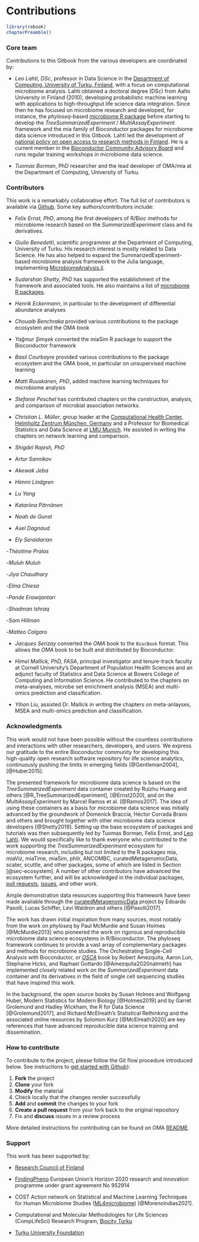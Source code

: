 # Contributions

```r
library(rebook)
chapterPreamble()
```

### Core team {-}

Contributions to this Gitbook from the various developers are
coordinated by:

- *Leo Lahti, DSc*, professor in Data Science in the [Department of
   Computing, University of Turku,
   Finland](https://datascience.utu.fi/), with a focus on
   computational microbiome analysis. Lahti obtained a doctoral degree
   (DSc) from Aalto University in Finland (2010), developing
   probabilistic machine learning with applications to high-throughput
   life science data integration. Since then he has focused on
   microbiome research and developed, for instance, the
   _phyloseq_-based [microbiome R
   package](https://bioconductor.org/packages/release/bioc/html/microbiome.html)
   before starting to develop the _TreeSummarizedExperiment_ /
   _MultiAssayExperiment_ framework and the mia family of Bioconductor
   packages for microbiome data science introduced in this
   Gitbook. Lahti led the development of [national policy on open
   access to research methods in
   Finland](https://avointiede.fi/en/policies-materials/policies-open-science-and-research-finland/policy-open-research-data-and-methods).
   He is a current member in the [Bioconductor Community Advisory
   Board](https://bioconductor.org/about/community-advisory-board/)
   and runs regular training workshops in microbiome data science.

- *Tuomas Borman*, PhD researcher and the lead developer of OMA/mia at
   the Department of Computing, University of Turku. 

### Contributors {-}

This work is a remarkably collaborative effort. The full list of
contributors is available via
[Github](https://github.com/microbiome/OMA/graphs/contributors). Some
key authors/contributors include:

- *Felix Ernst, PhD*, among the first developers of R/Bioc methods for
   microbiome research based on the _SummarizedExperiment_ class and
   its derivatives.

- *Giulio Benedetti*, scientific programmer at the Department of
   Computing, University of Turku. His research interest is mostly
   related to Data Science. He has also helped to expand the
   SummarizedExperiment-based microbiome analysis framework to the
   Julia language, implementing
   [MicrobiomeAnalysis.jl](https://github.com/JuliaTurkuDataScience/MicrobiomeAnalysis.jl).

- *Sudarshan Shetty, PhD* has supported the establishment of the
   framework and associated tools. He also maintains a list of
   [microbiome R
   packages](https://microsud.github.io/Tools-Microbiome-Analysis/).

- *Henrik Eckermann*, in particular to the development of
  differential abundance analyses

- *Chouaib Benchraka* provided various contributions to the package ecosystem
and the OMA book

- *Yağmur Şimşek* converted the miaSim R package to support the Bioconductor framework

- *Basil Courbayre* provided various contributions to the package
   ecosystem and the OMA book, in particular on unsupervised machine
   learning

- *Matti Ruuskanen, PhD*, added machine learning techniques for
   microbiome analysis
   
- *Stefanie Peschel* has contributed chapters on the construction, analysis,
and comparison of microbial association networks.

- *Christian L. Müller*, group leader at the
[Computational Health Center, Helmholtz Zentrum München, Germany](https://www.helmholtz-munich.de/en/computational-health-center)
and a Professor for Biomedical Statistics and Data Science at
[LMU Munich](https://www.en.statistik.uni-muenchen.de/index.html). He assisted
in writing the chapters on network learning and comparison.

- *Shigdel Rajesh, PhD* 

- *Artur Sannikov* 

- *Akewak Jeba* 

- *Himmi Lindgren*

- *Lu Yang* 

- *Katariina Pärnänen*

- *Noah de Gunst*

- *Axel Dagnaud*

- *Ely Seraidarian*

-*Théotime Pralas*

-*Muluh Muluh*

-*Jiya Chaudhary*

-*Elina Chiesa*

-*Pande Erawijantari*

-*Shadman Ishraq*

-*Sam Hillman*

-*Matteo Calgaro*

- *Jacques Serizay* converted the _OMA_ book to the `BiocBook` format. This 
allows the _OMA_ book to be built and distributed by Bioconductor. 

- *Himel Mallick, PhD, FASA*, principal investigator and tenure-track faculty
at Cornell University’s Department of Population Health Sciences and an adjunct
faculty of Statistics and Data Science at Bowers College of Computing and
Information Science. He contributed to the chapters on meta-analyses, microbe
set enrichment analysis (MSEA) and multi-omics prediction and classification.

- *Yihan Liu*, assisted Dr. Mallick in writing the chapters on meta-anlayses,
MSEA and multi-omics prediction and classification. 

### Acknowledgments {-}

This work would not have been possible without the countless
contributions and interactions with other researchers, developers, and
users. We express our gratitude to the entire Bioconductor community
for developing this high-quality open research software repository for
life science analytics, continuously pushing the limits in emerging
fields [@Gentleman2004], [@Huber2015].

The presented framework for microbiome data science is based on the
_TreeSummarizedExperiment_ data container created by Ruizhu Huang and
others [@R_TreeSummarizedExperiment], [@Ernst2020], and on the
_MultiAssayExperiment_ by Marcel Ramos et al. [@Ramos2017]. The idea
of using these containers as a basis for microbiome data science was
initially advanced by the groundwork of Domenick Braccia, Héctor
Corrada Bravo and others and brought together with other microbiome
data science developers [@Shetty2019]. Setting up the base ecosystem
of packages and tutorials was then subsequently led by Tuomas Borman,
Felix Ernst, and [Leo Lahti](http://www.iki.fi/Leo.Lahti). We would
specifically like to thank everyone who contributed to the work
supporting the _TreeSummarizedExperiment_ ecosystem for microbiome
research, including but not limited to the R packages mia, miaViz,
miaTime, miaSim, philr, ANCOMBC, curatedMetagenomicData, scater,
scuttle, and other packages, some of which are listed in Section
[@sec-ecosystem]. A number of other contributors have advanced the
ecosystem further, and will be acknowledged in the individual
packages, [pull
requests](https://github.com/microbiome/OMA/graphs/contributors),
[issues](https://github.com/microbiome/OMA/issues), and other work.

Ample demonstration data resources supporting this framework have been
made available through the
[curatedMetagenomicData](https://waldronlab.io/curatedMetagenomicData/)
project by Edoardo Pasolli, Lucas Schiffer, Levi Waldron and others
[@Pasolli2017].

The work has drawn initial inspiration from many sources, most notably
from the work on _phyloseq_ by Paul McMurdie and Susan Holmes
[@McMurdie2013] who pioneered the work on rigorous and reproducible
microbiome data science ecosystems in R/Bioconductor. The phyloseq
framework continues to provide a vast array of complementary packages
and methods for microbiome studies. The Orchestrating Single-Cell
Analysis with Bioconductor, or
[_OSCA_](https://bioconductor.org/books/release/OSCA/) book by Robert
Amezquita, Aaron Lun, Stephanie Hicks, and Raphael Gottardo
[@Amezquita2020natmeth] has implemented closely related work on the
_SummarizedExperiment_ data container and its derivatives in the field
of single cell sequencing studies that have inspired this work.

In the background, the open source books by Susan Holmes and Wolfgang
Huber, Modern Statistics for Modern Biology [@Holmes2019] and by
Garret Grolemund and Hadley Wickham, the R for Data Science
[@Grolemund2017], and Richard McElreath's Statistical Rethinking and
the associated online resources by Solomon Kurz [@McElreath2020] are
key references that have advanced reproducible data science training
and dissemination.

### How to contribute

To contribute to the project, please follow the Git flow procedure introduced
below. See instructions to
[get started with Github](https://docs.github.com/en/get-started)):

1. **Fork** the project
2. **Clone** your fork
3. **Modify** the material
4. Check locally that the changes render successfully
5. **Add** and **commit** the changes to your fork
6. **Create a pull request** from your fork back to the original repository
7. Fix and **discuss** issues in a review process

More detailed instructions for contributing can be found on OMA
[README](https://github.com/microbiome/OMA/blob/master/README.md).

### Support {-}

This work has been supported by:

* [Research Council of Finland](https://www.aka.fi/)

* [FindingPheno](https://www.findingpheno.eu/) European Union’s Horizon 2020
research and innovation programme under grant agreement No 952914

* COST Action network on Statistical and Machine Learning Techniques for Human
Microbiome Studies
([ML4microbiome](https://www.ml4microbiome.eu/)) [@MorenoIndias2021].

* Computational and Molecular Methodologies for Life Sciences (CompLifeSci)
Research Program,
[Biocity Turku](https://biocityturku.fi/research-programs/complifesci/)

* [Turku University Foundation](https://www.yliopistosaatio.fi/en/)
